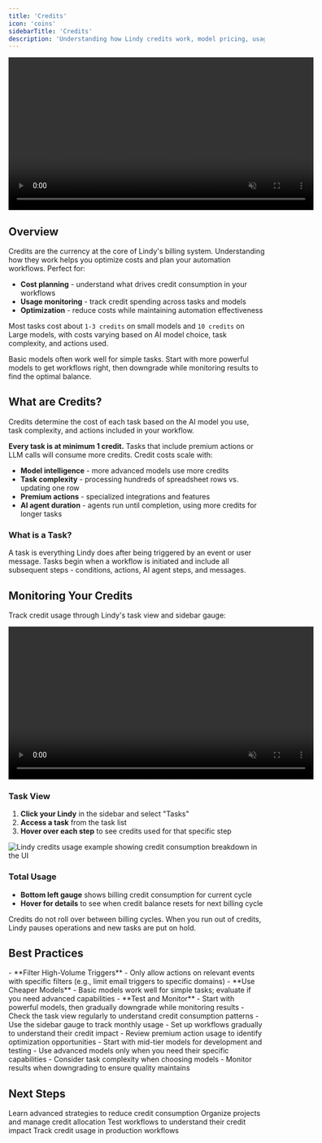 ```yaml
---
title: 'Credits'
icon: 'coins'
sidebarTitle: 'Credits'
description: 'Understanding how Lindy credits work, model pricing, usage monitoring, and optimization strategies for your automation workflows'
---
```


<div style={{ display: 'flex', justifyContent: 'center', margin: '2rem 0' }}>
  <div className="video-card">
    <video
      src="/lindy-brand-assets/credits.mp4"
      width="600"
      autoPlay
      muted
      loop
      playsInline
      style={{ display: 'block', width: '100%', borderRadius: '16px' }}
    />
  </div>
</div>

## Overview

Credits are the currency at the core of Lindy's billing system. Understanding how they work helps you optimize costs and plan your automation workflows. Perfect for:

- **Cost planning** - understand what drives credit consumption in your workflows
- **Usage monitoring** - track credit spending across tasks and models
- **Optimization** - reduce costs while maintaining automation effectiveness

Most tasks cost about `1-3 credits` on small models and `10 credits` on Large models, with costs varying based on AI model choice, task complexity, and actions used.

<Tip>
Basic models often work well for simple tasks. Start with more powerful models to get workflows right, then downgrade while monitoring results to find the optimal balance.
</Tip>

## What are Credits?

Credits determine the cost of each task based on the AI model you use, task complexity, and actions included in your workflow.

**Every task is at minimum 1 credit.** Tasks that include premium actions or LLM calls will consume more credits. Credit costs scale with:

- **Model intelligence** - more advanced models use more credits
- **Task complexity** - processing hundreds of spreadsheet rows vs. updating one row
- **Premium actions** - specialized integrations and features
- **AI agent duration** - agents run until completion, using more credits for longer tasks

### What is a Task?

A task is everything Lindy does after being triggered by an event or user message. Tasks begin when a workflow is initiated and include all subsequent steps - conditions, actions, AI agent steps, and messages.

## Monitoring Your Credits

Track credit usage through Lindy's task view and sidebar gauge:

<div style={{ display: 'flex', justifyContent: 'center', margin: '2rem 0' }}>
  <div className="video-card">
    <video
      src="/lindy-brand-assets/credit-task-view.mp4"
      width="600"
      autoPlay
      muted
      loop
      playsInline
      style={{ display: 'block', width: '100%', borderRadius: '16px' }}
    />
  </div>
</div>

### Task View
1. **Click your Lindy** in the sidebar and select "Tasks"
2. **Access a task** from the task list
3. **Hover over each step** to see credits used for that specific step

<Frame>
  <img 
    src="/lindy-brand-assets/credits-usage.png" 
    alt="Lindy credits usage example showing credit consumption breakdown in the UI" 
  />
</Frame>


### Total Usage
- **Bottom left gauge** shows billing credit consumption for current cycle
- **Hover for details** to see when credit balance resets for next billing cycle

<Warning>
Credits do not roll over between billing cycles. When you run out of credits, Lindy pauses operations and new tasks are put on hold.
</Warning>

## Best Practices

<AccordionGroup>
  <Accordion title="Optimize Credit Usage">
    - **Filter High-Volume Triggers** - Only allow actions on relevant events with specific filters (e.g., limit email triggers to specific domains)
    - **Use Cheaper Models** - Basic models work well for simple tasks; evaluate if you need advanced capabilities
    - **Test and Monitor** - Start with powerful models, then gradually downgrade while monitoring results
  </Accordion>

  <Accordion title="Monitor and Plan">
    - Check the task view regularly to understand credit consumption patterns
    - Use the sidebar gauge to track monthly usage
    - Set up workflows gradually to understand their credit impact
    - Review premium action usage to identify optimization opportunities
  </Accordion>

  <Accordion title="Model Selection Strategy">
    - Start with mid-tier models for development and testing
    - Use advanced models only when you need their specific capabilities
    - Consider task complexity when choosing models
    - Monitor results when downgrading to ensure quality maintains
  </Accordion>
</AccordionGroup>

## Next Steps

<CardGroup cols={2}>
  <Card title="Credit Optimizations" icon="badge-percent" href="/account-billing/credit-optimizations">
    Learn advanced strategies to reduce credit consumption
  </Card>
  
  <Card title="Workspaces" icon="sidebar" href="/account-billing/workspaces">
    Organize projects and manage credit allocation
  </Card>
  
  <Card title="Test Panel" icon="play" href="/testing/test-panel">
    Test workflows to understand their credit impact
  </Card>
  
  <Card title="Monitoring Your Agents" icon="magnifying-glass" href="/testing/monitoring-your-agents">
    Track credit usage in production workflows
  </Card>
</CardGroup>
